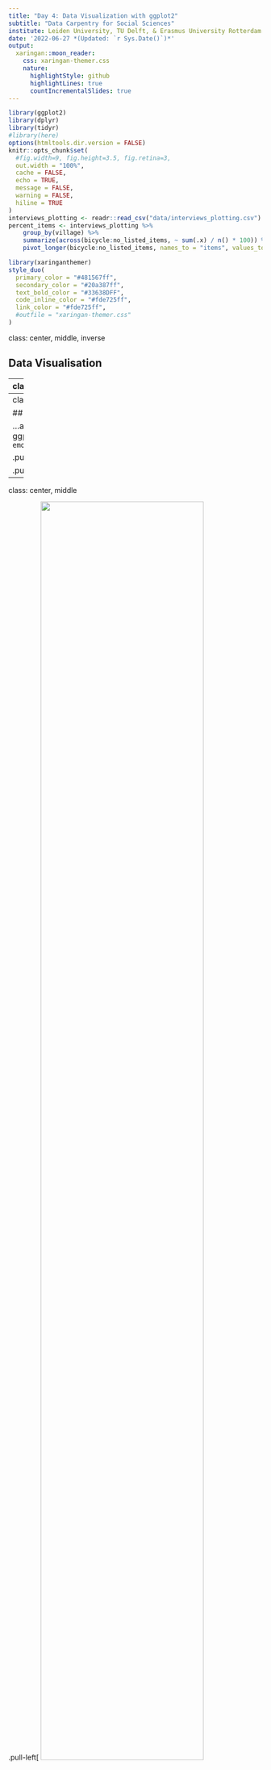 ```yaml
---
title: "Day 4: Data Visualization with ggplot2"
subtitle: "Data Carpentry for Social Sciences"  
institute: Leiden University, TU Delft, & Erasmus University Rotterdam
date: '2022-06-27 *(Updated: `r Sys.Date()`)*'
output:
  xaringan::moon_reader:
    css: xaringan-themer.css
    nature:
      highlightStyle: github
      highlightLines: true
      countIncrementalSlides: true
---
```


```r
library(ggplot2)
library(dplyr)
library(tidyr)
#library(here)
options(htmltools.dir.version = FALSE)
knitr::opts_chunk$set(
  #fig.width=9, fig.height=3.5, fig.retina=3,
  out.width = "100%",
  cache = FALSE,
  echo = TRUE,
  message = FALSE, 
  warning = FALSE,
  hiline = TRUE
)
interviews_plotting <- readr::read_csv("data/interviews_plotting.csv")
percent_items <- interviews_plotting %>% 
    group_by(village) %>%
    summarize(across(bicycle:no_listed_items, ~ sum(.x) / n() * 100)) %>% 
    pivot_longer(bicycle:no_listed_items, names_to = "items", values_to = "percent")
```

```r
library(xaringanthemer)
style_duo(
  primary_color = "#481567ff",
  secondary_color = "#20a387ff",
  text_bold_color = "#33638DFF",
  code_inline_color = "#fde725ff",
  link_color = "#fde725ff",
  #outfile = "xaringan-themer.css"
)
```

class: center, middle, inverse

## Data Visualisation

---
class: center, middle

## Why ggplot2?

...because these are 'base' plots

.pull-left[
```r
plot(number_items ~ no_membrs, 
     interviews_plotting, 
     col = "blue")
```
]

.pull-right[
```r
boxplot(rooms ~ village, 
        interviews_plotting, 
        col = c("blue", "green", "red"))
```
]

---
class: center, middle

## Why ggplot2?

...and these are ggplots `r emo::ji("sunglasses")`

.pull-left[
```r
interviews_plotting %>% 
   ggplot(aes(x = no_membrs, y = number_items, color = village)) +
      geom_count(alpha = 0.6) +
      theme_minimal() +
      labs(x = "Number of items", 
           y = "Number of members in a household")
```
]

.pull-right[
```r
interviews_plotting %>%
    ggplot(aes(x = village, y = rooms, col = village)) +
    geom_boxplot(outlier.colour = NA) +
    geom_jitter(width = 0.2, alpha = 0.6) +
    theme_bw() +
    theme(legend.position = "none",
          axis.title.x = element_blank(),
          panel.grid.minor.x = element_blank(),
          panel.grid.major.x = element_blank()) +
    scale_fill_viridis_d() # add colourblind-friendly palette
```
]

---
class: center, middle

.pull-left[
<img src="./2022-06-27_LeidenDelftEur_files/figure-html/base-pl-1-1.png" width="80%"/>

<img src="./2022-06-27_LeidenDelftEur_files/figure-html/base-pl-2-1.png" width="80%"/>
]

.pull-right[
<img src="./2022-06-27_LeidenDelftEur_files/figure-html/ggplot-1-1.png" width="80%"/>

<img src="./2022-06-27_LeidenDelftEur_files/figure-html/ggplot-2-1.png" width="80%"/>
]

---
class: center, middle

## ggplot2

![](https://raw.githubusercontent.com/tidyverse/ggplot2/master/pkgdown/favicon/apple-touch-icon-120x120.png)

[**ggplot2**](https://ggplot2.tidyverse.org/) is a package (included in **tidyverse**) for creating highly customisable plots that are built
step-by-step by adding layers.

The separation of a plot into layers allows a high degree of flexibility with
minimal effort.

---
class: center, middle

```r
<DATA> %>%
    ggplot(aes(<MAPPINGS>)) +
    <GEOM_FUNCTION>() +
    <CUSTOMISATION>
```
<a href="https://github.com/allisonhorst/stats-illustrations">
<img src="https://raw.githubusercontent.com/allisonhorst/stats-illustrations/master/rstats-artwork/ggplot2_masterpiece.png" height=450 />
</a>

More artwork by [Allison Horst](https://github.com/allisonhorst/stats-illustrations)

---
class: center, middle, inverse

Before we start with the exercises

we want to make sure the plots we generate

are saved to the `fig_output` folder

--

Go to the `setup` chunk and insert

```r
knitr::opts_chunk$set(
  fig.path = here("fig_output/")
)
```

---
class: center, middle, inverse

## Data Visualisation Exercises

---
class: center, middle

## Exercise 1

`r emo::ji("clock")` **10 mins**

Create a scatter plot of `rooms` by `village` with the `respondant_wall_type`
showing in different colours. 

Does this seem like a good way to display the relationship between these variables?

What other kinds of plots might you use to show this type of data?

`r countdown::countdown(minutes = 10, color_running_background  = "lightgreen", color_running_text = "black", color_finished_background = "red", color_finished_text =  "grey30")`

---
class: center, middle, inverse

## Exercise 1: Solution

```r
interviews_plotting %>%
    ggplot(aes(x = village, y = rooms)) +
    geom_jitter(aes(color = respondent_wall_type),
		    alpha = 0.5, width = 0.2, height = 0.2)
```

It's difficult to distinguish between villages and see patterns, right?

Suggestions to improve this?

---
class: center, middle

## Exercise 2

`r emo::ji("clock")` **5 mins**

Boxplots are useful summaries, but hide the shape of the distribution. For example,
if the distribution is bimodal, we wouldn't see it in a boxplot.

Replace the box plot with a violin plot  
see `geom_violin()`

`r countdown::countdown(minutes = 5, color_running_background  = "lightgreen", color_running_text = "black", color_finished_background = "red", color_finished_text =  "grey30")`

---
class: center, middle, inverse

## Exercise 2: Solution

```r
interviews_plotting %>%
  ggplot(aes(x = respondent_wall_type, y = rooms)) +
  geom_violin(alpha = 0) +
  geom_jitter(alpha = 0.5, width = 0.4, color = "tomato")
```

---
class: center, middle

![](https://media.giphy.com/media/3oEhmHmWP3Y9wQxoli/giphy.gif)

---
class: center, middle

## Exercise 3

`r emo::ji("clock")` **10 mins**

Create a bar plot showing the proportion of respondents in each village who are 
or are not part of an irrigation association (`memb_assoc`). 

Include only respondents who answered that question in the calculations and plot.

Which village had the lowest proportion of respondents in an irrigation association?

`r countdown::countdown(minutes = 10, color_running_background  = "lightgreen", color_running_text = "black", color_finished_background = "red", color_finished_text =  "grey30")`

--

### Hint

```r
percent_memb_assoc <- interviews_plotting %>%
  filter(!is.na(memb_assoc)) %>%
  count(village, memb_assoc) %>%
  group_by(village) %>%
  mutate(percent = (n / sum(n)) * 100) %>%
  ungroup()
```

---
class: center, middle, inverse

## Exercise 3: Solution

```r
percent_memb_assoc <- interviews_plotting %>%
  filter(!is.na(memb_assoc)) %>%
  count(village, memb_assoc) %>%
  group_by(village) %>%
  mutate(percent = (n / sum(n)) * 100) %>%
  ungroup()

percent_memb_assoc %>%
   ggplot(aes(x = village, y = percent, fill = memb_assoc)) +
    geom_bar(stat = "identity", position = "dodge")
```

---
class: center, middle

## Exercise 4

`r emo::ji("clock")` **5 mins**

Experiment with at least two different themes. Build the previous plot using each
of those themes. 

Which do you like best?

`r countdown::countdown(minutes = 5, color_running_background  = "lightgreen", color_running_text = "black", color_finished_background = "red", color_finished_text =  "grey30")`

--

### Hint

.pull-left[
`theme_minimal`  
`theme_void`  
`theme_classic`  
]
.pull-right[
`theme_dark`  
`theme_grey`  
`theme_light`
]
---
class: center, middle, inverse

## Exercise 4: Solution

```r
percent_items %>%
    ggplot(aes(x = village, y = percent)) +
    geom_bar(stat = "identity", position = "dodge") +
    facet_wrap(~ items) +
    theme_bw() + #<<
    theme(panel.grid = element_blank())
```


<img src="https://media.giphy.com/media/43xU2PKxB9AUm5Z4C1/giphy.gif" align="center" height=300 />

---
class: center, middle, inverse

## Saving plots

Two options:

```r
# for the console
ggsave(here("fig_output/my-pretty-plot.png"))
```

or

```yaml
# yaml header
  # name will be chunk label
knitr::opts_chunk$set(fig.path = here("fig_output/))
```

---
class: center, middle, inverse

## Possibilities

<https://r-graph-gallery.com/ggplot2-package.html>

![](https://media.giphy.com/media/giEftvZuPAiZQBphEI/giphy.gif)